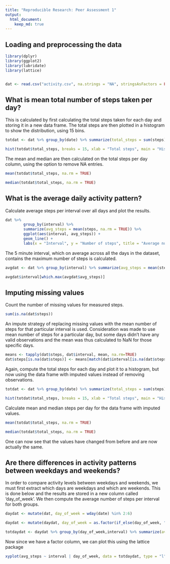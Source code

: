 ```yaml
---
title: "Reproducible Research: Peer Assessment 1"
output: 
  html_document:
    keep_md: true
---
```



## Loading and preprocessing the data

```r
library(dplyr)
library(ggplot2)
library(lubridate)
library(lattice)


dat <- read.csv("activity.csv", na.strings = "NA", stringsAsFactors = FALSE)


```

## What is mean total number of steps taken per day?

This is calculated by first calculating the total steps taken for each day and storing it in a new data frame. The total steps are then plotted in a histogram to show the distribution, using 15 bins. 

```r

totdat <- dat %>% group_by(date) %>% summarize(total_steps = sum(steps))

hist(totdat$total_steps, breaks = 15, xlab = "Total steps", main = "Histogram over total steps for each day")

```

The mean and median are then calculated on the total steps per day column, using the option to remove NA entries.

```r

mean(totdat$total_steps, na.rm = TRUE)

median(totdat$total_steps, na.rm = TRUE)

```
## What is the average daily activity pattern?

Calculate average steps per interval over all days and plot the results.

```r

dat %>% 
        group_by(interval) %>%
        summarize(avg_steps = mean(steps, na.rm = TRUE)) %>%
        ggplot(aes(interval, avg_steps)) +
        geom_line() +
        labs(x = "Interval", y = "Number of steps", title = "Average number of steps per 5 min over 24H")

```

The 5 minute interval, which on average across all the days in the dataset, contains the maximum number of steps is calculated.

```r

avgdat <- dat %>% group_by(interval) %>% summarize(avg_steps = mean(steps))

avgdat$interval[which.max(avgdat$avg_steps)]

```
## Imputing missing values

Count the number of missing values for measured steps.

```r

sum(is.na(dat$steps))

```

An impute strategy of replacing missing values with the mean number of steps for that particular interval is used. Consideration was made to use mean number of steps for a particular day, but some days didn't have any valid observations and the mean was thus calculated to NaN for those specific days.

```r

means <- tapply(dat$steps, dat$interval, mean, na.rm=TRUE)
dat$steps[is.na(dat$steps)] <- means[match(dat$interval[is.na(dat$steps)], sort(unique(dat$interval)))]


```

Again, compute the total steps for each day and plot it to a histogram, but now using the data frame with imputed values instead of removing observations.

```r

totdat <- dat %>% group_by(date) %>% summarize(total_steps = sum(steps))

hist(totdat$total_steps, breaks = 15, xlab = "Total steps", main = "Histogram over total steps for each day")

```

Calculate mean and median steps per day for the data frame with imputed values.

```r

mean(totdat$total_steps, na.rm = TRUE)

median(totdat$total_steps, na.rm = TRUE)

```
One can now see that the values have changed from before and are now actually the same.

## Are there differences in activity patterns between weekdays and weekends?

In order to compare activity levels between weekdays and weekends, we must first extract which days are weekdays and which are weekends. This is done below and the results are stored in a new column called 'day_of_week'. We then compute the average number of steps per interval for both groups. 

```r

daydat <- mutate(dat, day_of_week = wday(date) %in% 2:6)

daydat <- mutate(daydat, day_of_week = as.factor(if_else(day_of_week, "weekday", "weekend")))

totdaydat <- daydat %>% group_by(day_of_week,interval) %>% summarize(avg_steps = mean(steps, na.rm = TRUE))

```

Now since we have a factor column, we can plot this using the lattice package

```r

xyplot(avg_steps ~ interval | day_of_week, data = totdaydat, type = "l", layout = c(1,2), xlab = "Interval", ylab = "Number of steps")

```